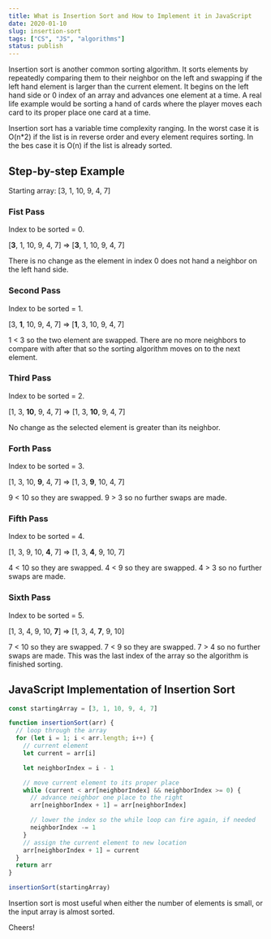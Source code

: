 ```yaml
---
title: What is Insertion Sort and How to Implement it in JavaScript
date: 2020-01-10
slug: insertion-sort
tags: ["CS", "JS", "algorithms"]
status: publish
---
```


Insertion sort is another common sorting algorithm. It sorts elements by repeatedly comparing them to their neighbor on the left and swapping if the left hand element is larger than the current element. It begins on the left hand side or 0 index of an array and advances one element at a time. A real life example would be sorting a hand of cards where the player moves each card to its proper place one card at a time.

Insertion sort has a variable time complexity ranging. In the worst case it is O(n\*2) if the list is in reverse order and every element requires sorting. In the bes case it is O(n) if the list is already sorted.

## Step-by-step Example

Starting array: [3, 1, 10, 9, 4, 7]

### Fist Pass

Index to be sorted = 0.

[**3**, 1, 10, 9, 4, 7] => [**3**, 1, 10, 9, 4, 7]

There is no change as the element in index 0 does not hand a neighbor on the left hand side.

### Second Pass

Index to be sorted = 1.

[3, **1**, 10, 9, 4, 7] => [**1**, 3, 10, 9, 4, 7]

1 < 3 so the two element are swapped. There are no more neighbors to compare with after that so the sorting algorithm moves on to the next element.

### Third Pass

Index to be sorted = 2.

[1, 3, **10**, 9, 4, 7] => [1, 3, **10**, 9, 4, 7]

No change as the selected element is greater than its neighbor.

### Forth Pass

Index to be sorted = 3.

[1, 3, 10, **9**, 4, 7] => [1, 3, **9**, 10, 4, 7]

9 < 10 so they are swapped. 9 > 3 so no further swaps are made.

### Fifth Pass

Index to be sorted = 4.

[1, 3, 9, 10, **4**, 7] => [1, 3, **4**, 9, 10, 7]

4 < 10 so they are swapped. 4 < 9 so they are swapped. 4 > 3 so no further swaps are made.

### Sixth Pass

Index to be sorted = 5.

[1, 3, 4, 9, 10, **7**] => [1, 3, 4, **7**, 9, 10]

7 < 10 so they are swapped. 7 < 9 so they are swapped. 7 > 4 so no further swaps are made. This was the last index of the array so the algorithm is finished sorting.

## JavaScript Implementation of Insertion Sort

```js
const startingArray = [3, 1, 10, 9, 4, 7]

function insertionSort(arr) {
  // loop through the array
  for (let i = 1; i < arr.length; i++) {
    // current element
    let current = arr[i]

    let neighborIndex = i - 1

    // move current element to its proper place
    while (current < arr[neighborIndex] && neighborIndex >= 0) {
      // advance neighbor one place to the right
      arr[neighborIndex + 1] = arr[neighborIndex]

      // lower the index so the while loop can fire again, if needed
      neighborIndex -= 1
    }
    // assign the current element to new location
    arr[neighborIndex + 1] = current
  }
  return arr
}

insertionSort(startingArray)
```

Insertion sort is most useful when either the number of elements is small, or the input array is almost sorted.

Cheers!
